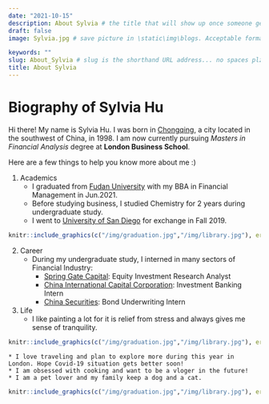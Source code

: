 ```yaml
---
date: "2021-10-15"
description: About Sylvia # the title that will show up once someone gets to this page
draft: false
image: Sylvia.jpg # save picture in \static\img\blogs. Acceptable formats= jpg, jpeg, or png . Your iPhone pics wont work

keywords: ""
slug: About_Sylvia # slug is the shorthand URL address... no spaces plz
title: About Sylvia
---
```


# Biography of Sylvia Hu

Hi there! My name is Sylvia Hu. I was born in [Chongqing](https://en.wikipedia.org/wiki/Chongqing), a city located in the southwest of China, in 1998. I am now currently pursuing *Masters in Financial Analysis* degree at **London Business School**.

Here are a few things to help you know more about me :)

1. Academics
    * I graduated from [Fudan University](https://www.fudan.edu.cn/en/) with my BBA in Financial Management in Jun.2021.
    * Before studying business, I studied Chemistry for 2 years during undergraduate study.
    * I went to [University of San Diego](https://www.sandiego.edu/) for exchange in Fall 2019. 

```r
knitr::include_graphics(c("/img/graduation.jpg","/img/library.jpg"), error =FALSE)
```

    
2. Career
    * During my undergraduate study, I interned in many sectors of Financial Industry:
        - [Spring Gate Capital](https://spring-gate.com/): Equity Investment Research Analyst
        - [China International Capital Corporation](https://en.cicc.com/): Investment Banking Intern
        - [China Securities](https://www.csc108.com/newsiteindex/index.jspx): Bond Underwriting Intern
 
3. Life
    * I like painting a lot for it is relief from stress and always gives me sense of tranquility.

```r
knitr::include_graphics(c("/img/graduation.jpg","/img/library.jpg"), error =FALSE)
```

    * I love traveling and plan to explore more during this year in London. Hope Covid-19 situation gets better soon!
    * I am obsessed with cooking and want to be a vloger in the future!
    * I am a pet lover and my family keep a dog and a cat.

```r
knitr::include_graphics(c("/img/graduation.jpg","/img/library.jpg"), error =FALSE)
```
    
    
